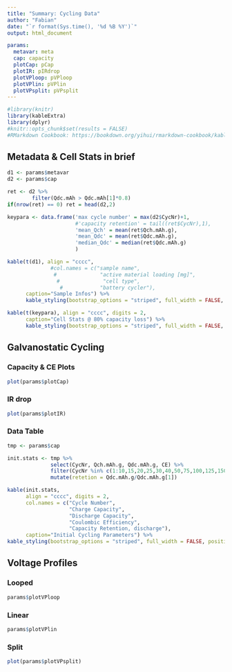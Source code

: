 ```yaml
---
title: "Summary: Cycling Data"
author: "Fabian"
date: "`r format(Sys.time(), '%d %B %Y')`"
output: html_document

params:
  metavar: meta
  cap: capacity
  plotCap: pCap
  plotIR: pIRdrop
  plotVPloop: pVPloop
  plotVPlin: pVPlin
  plotVPsplit: pVPsplit
---
```


```r
#library(knitr)
library(kableExtra)
library(dplyr)
#knitr::opts_chunk$set(results = FALSE)
#RMarkdown Cookbook: https://bookdown.org/yihui/rmarkdown-cookbook/kable.html#customize-html-tables
```


## Metadata & Cell Stats in brief
```r
d1 <- params$metavar
d2 <- params$cap

ret <- d2 %>%
        filter(Qdc.mAh > Qdc.mAh[1]*0.8) 
if(nrow(ret) == 0) ret = head(d2,2)

keypara <- data.frame('max cycle number' = max(d2$CycNr)+1,
                      #'capacity retention' = tail((ret$CycNr),1),
                      'mean_Qch' = mean(ret$Qch.mAh.g),
                      'mean_Qdc' = mean(ret$Qdc.mAh.g),
                      'median_Qdc' = median(ret$Qdc.mAh.g)
                      )

kable(t(d1), align = "cccc",
              #col.names = c("sample name",
               #              "active material loading [mg]",
                #              "cell type",
                 #            "battery cycler"),
      caption="Sample Infos") %>% 
      kable_styling(bootstrap_options = "striped", full_width = FALSE, position="float_left")

kable(t(keypara), align = "cccc", digits = 2,
      caption="Cell Stats @ 80% capacity loss") %>% 
      kable_styling(bootstrap_options = "striped", full_width = FALSE, position = "left")


```


## Galvanostatic Cycling {.tabset .tabset-fade .tabset-pills}

### Capacity & CE Plots
```r

plot(params$plotCap)
```

### IR drop
```r

plot(params$plotIR)
```

### Data Table
```r

tmp <- params$cap

init.stats <- tmp %>%
              select(CycNr, Qch.mAh.g, Qdc.mAh.g, CE) %>%
              filter(CycNr %in% c(1:10,15,20,25,30,40,50,75,100,125,150,175,200)) %>% 
              mutate(retetion = Qdc.mAh.g/Qdc.mAh.g[1]) 

kable(init.stats,
      align = "cccc", digits = 2,
      col.names = c("Cycle Number",
                    "Charge Capacity",
                    "Discharge Capacity",
                    "Coulombic Efficiency",
                    "Capacity Retention, discharge"),
      caption="Initial Cycling Parameters") %>%
kable_styling(bootstrap_options = "striped", full_width = FALSE, position="center")

```


## Voltage Profiles {.tabset .tabset-fade .tabset-pills}
### Looped
```r
params$plotVPloop
```

### Linear
```r
params$plotVPlin
```

### Split
```r
plot(params$plotVPsplit)
```

## {-}
